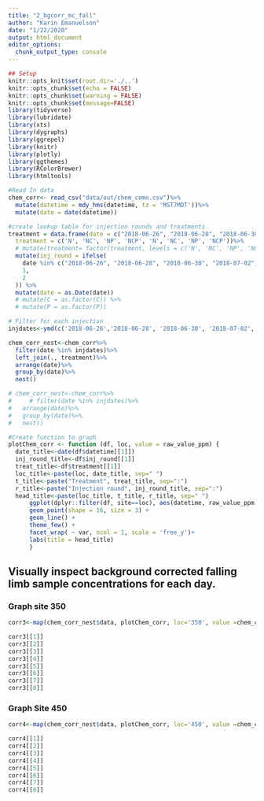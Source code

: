 ```yaml
---
title: "2_bgcorr_mc_fall"
author: "Karin Emanuelson"
date: "1/22/2020"
output: html_document
editor_options: 
  chunk_output_type: console
---
```


```r
## Setup
knitr::opts_knit$set(root.dir='./..')
knitr::opts_chunk$set(echo = FALSE)
knitr::opts_chunk$set(warning = FALSE)
knitr::opts_chunk$set(message=FALSE)
library(tidyverse)
library(lubridate)
library(xts)
library(dygraphs)
library(ggrepel)
library(knitr)
library(plotly)
library(ggthemes)
library(RColorBrewer)
library(htmltools)
```


```r
#Read In data
chem_corr<- read_csv("data/out/chem_como.csv")%>%
  mutate(datetime = mdy_hms(datetime, tz = 'MST7MDT'))%>%
  mutate(date = date(datetime))

#create lookup table for injection rounds and treatments
treatment = data.frame(date = c("2018-06-26", "2018-06-28", "2018-06-30", "2018-07-02",   "2018-07-17", "2018-07-19", "2018-07-21", "2018-07-23"),
  treatment = c('N', 'NC', 'NP', 'NCP', 'N', 'NC', 'NP', 'NCP'))%>%
  # mutate(treatment= factor(treatment, levels = c('N', 'NC', 'NP', 'NCP')))%>%
  mutate(inj_round = ifelse(
    date %in% c("2018-06-26", "2018-06-28", "2018-06-30", "2018-07-02"),
    1,
    2
  )) %>%
  mutate(date = as.Date(date))
  # mutate(C = as.factor(C)) %>%
  # mutate(P = as.factor(P))

# Filter for each injection
injdates<-ymd(c('2018-06-26','2018-06-28', '2018-06-30', '2018-07-02', '2018-07-17' , '2018-07-19', '2018-07-21', '2018-07-23'))

chem_corr_nest<-chem_corr%>%
  filter(date %in% injdates)%>%
  left_join(., treatment)%>%
  arrange(date)%>%
  group_by(date)%>%
  nest()

# chem_corr_nest<-chem_corr%>%
#     # filter(date %in% injdates)%>%
#   arrange(date)%>%
#   group_by(date)%>%
#   nest()
```

```r
#Create function to graph
plotChem_corr <- function (df, loc, value = raw_value_ppm) {
  date_title<-date(df$datetime[[1]])
  inj_round_title<-df$inj_round[[1]]
  treat_title<-df$treatment[[1]]
  loc_title<-paste(loc, date_title, sep=" ")
  t_title<-paste("Treatment", treat_title, sep=":")
  r_title<-paste("Injection round", inj_round_title, sep=":")
  head_title<-paste(loc_title, t_title, r_title, sep=" ")
      ggplot(dplyr::filter(df, site==loc), aes(datetime, raw_value_ppm),group = 1) +
      geom_point(shape = 16, size = 3) +
      geom_line() +
      theme_few() +
      facet_wrap( ~ var, ncol = 1, scale = 'free_y')+
      labs(title = head_title)
      }
```

## Visually inspect background corrected falling limb sample concentrations for each day.

### Graph site 350
```r
corr3<-map(chem_corr_nest$data, plotChem_corr, loc='350', value =chem_corr_nest$data$raw_value_ppm)

corr3[[1]]
corr3[[2]]
corr3[[3]]
corr3[[4]]
corr3[[5]]
corr3[[6]]
corr3[[7]]
corr3[[8]]


```

### Graph Site 450
```r
corr4<-map(chem_corr_nest$data, plotChem_corr, loc='450', value =chem_corr_nest$data$raw_value_ppm)

corr4[[1]]
corr4[[2]]
corr4[[3]]
corr4[[4]]
corr4[[5]]
corr4[[6]]
corr4[[7]]
corr4[[8]]
```
